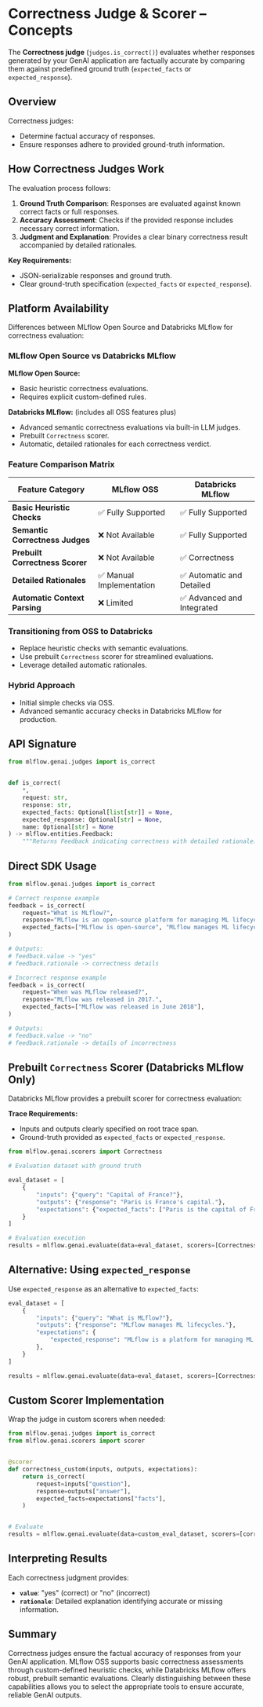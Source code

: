 
# Correctness Judge & Scorer – Concepts

The **Correctness judge** (`judges.is_correct()`) evaluates whether responses generated by your GenAI application are factually accurate by comparing them against predefined ground truth (`expected_facts` or `expected_response`).

## Overview

Correctness judges:

* Determine factual accuracy of responses.
* Ensure responses adhere to provided ground-truth information.

## How Correctness Judges Work

The evaluation process follows:

1. **Ground Truth Comparison**: Responses are evaluated against known correct facts or full responses.
2. **Accuracy Assessment**: Checks if the provided response includes necessary correct information.
3. **Judgment and Explanation**: Provides a clear binary correctness result accompanied by detailed rationales.

**Key Requirements:**

* JSON-serializable responses and ground truth.
* Clear ground-truth specification (`expected_facts` or `expected_response`).

## Platform Availability

Differences between MLflow Open Source and Databricks MLflow for correctness evaluation:

<Tabs>
<TabItem value="platform_overview" label="Platform Overview" default>

### MLflow Open Source vs Databricks MLflow

**MLflow Open Source:**

* Basic heuristic correctness evaluations.
* Requires explicit custom-defined rules.

**Databricks MLflow:** (includes all OSS features plus)

* Advanced semantic correctness evaluations via built-in LLM judges.
* Prebuilt `Correctness` scorer.
* Automatic, detailed rationales for each correctness verdict.

### Feature Comparison Matrix

| Feature Category                | MLflow OSS              | Databricks MLflow         |
| ------------------------------- | ----------------------- | ------------------------- |
| **Basic Heuristic Checks**      | ✅ Fully Supported       | ✅ Fully Supported         |
| **Semantic Correctness Judges** | ❌ Not Available         | ✅ Fully Supported         |
| **Prebuilt Correctness Scorer** | ❌ Not Available         | ✅ Correctness             |
| **Detailed Rationales**         | ✅ Manual Implementation | ✅ Automatic and Detailed  |
| **Automatic Context Parsing**   | ❌ Limited               | ✅ Advanced and Integrated |

</TabItem>

<TabItem value="migration_path" label="Migration Considerations">

### Transitioning from OSS to Databricks

* Replace heuristic checks with semantic evaluations.
* Use prebuilt `Correctness` scorer for streamlined evaluations.
* Leverage detailed automatic rationales.

### Hybrid Approach

* Initial simple checks via OSS.
* Advanced semantic accuracy checks in Databricks MLflow for production.

</TabItem>
</Tabs>

## API Signature

```python
from mlflow.genai.judges import is_correct


def is_correct(
    *,
    request: str,
    response: str,
    expected_facts: Optional[list[str]] = None,
    expected_response: Optional[str] = None,
    name: Optional[str] = None
) -> mlflow.entities.Feedback:
    """Returns Feedback indicating correctness with detailed rationale."""
```

## Direct SDK Usage

```python
from mlflow.genai.judges import is_correct

# Correct response example
feedback = is_correct(
    request="What is MLflow?",
    response="MLflow is an open-source platform for managing ML lifecycles.",
    expected_facts=["MLflow is open-source", "MLflow manages ML lifecycles"],
)

# Outputs:
# feedback.value -> "yes"
# feedback.rationale -> correctness details

# Incorrect response example
feedback = is_correct(
    request="When was MLflow released?",
    response="MLflow was released in 2017.",
    expected_facts=["MLflow was released in June 2018"],
)

# Outputs:
# feedback.value -> "no"
# feedback.rationale -> details of incorrectness
```

## Prebuilt `Correctness` Scorer (Databricks MLflow Only)

Databricks MLflow provides a prebuilt scorer for correctness evaluation:

**Trace Requirements:**

* Inputs and outputs clearly specified on root trace span.
* Ground-truth provided as `expected_facts` or `expected_response`.

```python
from mlflow.genai.scorers import Correctness

# Evaluation dataset with ground truth

eval_dataset = [
    {
        "inputs": {"query": "Capital of France?"},
        "outputs": {"response": "Paris is France's capital."},
        "expectations": {"expected_facts": ["Paris is the capital of France."]},
    }
]

# Evaluation execution
results = mlflow.genai.evaluate(data=eval_dataset, scorers=[Correctness()])
```

## Alternative: Using `expected_response`

Use `expected_response` as an alternative to `expected_facts`:

```python
eval_dataset = [
    {
        "inputs": {"query": "What is MLflow?"},
        "outputs": {"response": "MLflow manages ML lifecycles."},
        "expectations": {
            "expected_response": "MLflow is a platform for managing ML lifecycles."
        },
    }
]

results = mlflow.genai.evaluate(data=eval_dataset, scorers=[Correctness()])
```

## Custom Scorer Implementation

Wrap the judge in custom scorers when needed:

```python
from mlflow.genai.judges import is_correct
from mlflow.genai.scorers import scorer


@scorer
def correctness_custom(inputs, outputs, expectations):
    return is_correct(
        request=inputs["question"],
        response=outputs["answer"],
        expected_facts=expectations["facts"],
    )


# Evaluate
results = mlflow.genai.evaluate(data=custom_eval_dataset, scorers=[correctness_custom])
```

## Interpreting Results

Each correctness judgment provides:

* **`value`**: "yes" (correct) or "no" (incorrect)
* **`rationale`**: Detailed explanation identifying accurate or missing information.

## Summary

Correctness judges ensure the factual accuracy of responses from your GenAI application. MLflow OSS supports basic correctness assessments through custom-defined heuristic checks, while Databricks MLflow offers robust, prebuilt semantic evaluations. Clearly distinguishing between these capabilities allows you to select the appropriate tools to ensure accurate, reliable GenAI outputs.
